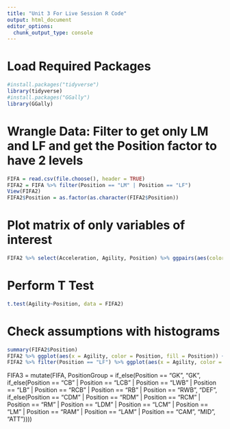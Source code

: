 ```yaml
---
title: "Unit 3 For Live Session R Code"
output: html_document
editor_options: 
  chunk_output_type: console
---
```



# Load Required Packages
```r
#install.packages("tidyverse")
library(tidyverse)
#install.packages("GGally")
library(GGally)
```

# Wrangle Data: Filter to get only LM and LF and get the Position factor to have 2 levels
```r
FIFA = read.csv(file.choose(), header = TRUE)
FIFA2 = FIFA %>% filter(Position == "LM" | Position == "LF")
View(FIFA2)
FIFA2$Position = as.factor(as.character(FIFA2$Position))
```

# Plot matrix of only variables of interest
```r
FIFA2 %>% select(Acceleration, Agility, Position) %>% ggpairs(aes(color = Position))
```

# Perform T Test
```r
t.test(Agility~Position, data = FIFA2)
```

# Check assumptions with histograms 
```r
summary(FIFA2$Position)
FIFA2 %>% ggplot(aes(x = Agility, color = Position, fill = Position)) + geom_histogram(bins = 9) + facet_wrap(~Position)
FIFA2 %>% filter(Position == "LF") %>% ggplot(aes(x = Agility, color = Position, fill = Position)) + geom_histogram(bins = 9)
```

FIFA3 = mutate(FIFA, PositionGroup = if_else(Position == "GK", "GK", if_else(Position == "CB" | Position == "LCB" | Position == "LWB" | Position == "LB" | Position == "RCB" | Position == "RB" | Position == "RWB", "DEF", if_else(Position == "CDM" | Position == "RDM" | Position == "RCM" | Position == "RM" | Position == "LDM" | Position == "LCM" | Position == "LM" | Position == "RAM" | Position == "LAM" | Position == "CAM", "MID", "ATT"))))

